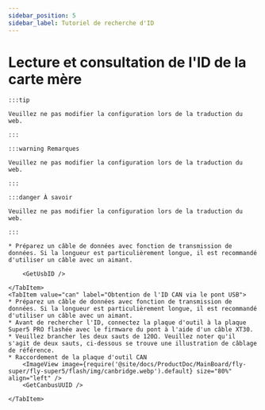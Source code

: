 ```yaml
---
sidebar_position: 5
sidebar_label: Tutoriel de recherche d'ID
---
```





# Lecture et consultation de l'ID de la carte mère

    :::tip

    Veuillez ne pas modifier la configuration lors de la traduction du web.

    :::

    :::warning Remarques

    Veuillez ne pas modifier la configuration lors de la traduction du web.

    :::

    :::danger À savoir

    Veuillez ne pas modifier la configuration lors de la traduction du web.

    :::

<Tabs>
    <TabItem value="usb" label="Obtention de l'ID USB" default>
        
    * Préparez un câble de données avec fonction de transmission de données. Si la longueur est particulièrement longue, il est recommandé d'utiliser un câble avec un aimant.
    
        <GetUsbID />
        
    </TabItem>
    <TabItem value="can" label="Obtention de l'ID CAN via le pont USB">
    * Préparez un câble de données avec fonction de transmission de données. Si la longueur est particulièrement longue, il est recommandé d'utiliser un câble avec un aimant.
    * Avant de rechercher l'ID, connectez la plaque d'outil à la plaque Super5 PRO flashée avec le firmware du pont à l'aide d'un câble XT30.
    * Veuillez brancher les deux sauts de 120Ω. Veuillez noter qu'il s'agit de deux sauts, ci-dessous se trouve une illustration de câblage de référence.
    * Raccordement de la plaque d'outil CAN
        <ImageView image={require('@site/docs/ProductDoc/MainBoard/fly-super/fly-super5/flash/img/canbridge.webp').default} size="80%" align="left" />   
        <GetCanbusUUID />

    </TabItem>
</Tabs>
